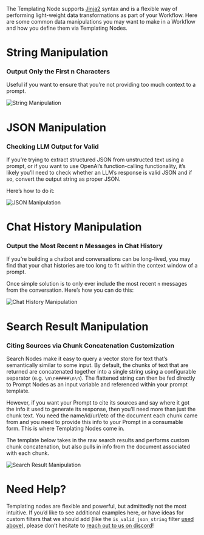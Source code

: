The Templating Node supports [Jinja2](https://jinja.palletsprojects.com/en/3.1.x/templates/) syntax and is a flexible way of performing light-weight data transformations as part of your Workflow. Here are some common data manipulations you may want to make in a Workflow and how you define them via Templating Nodes.

# String Manipulation

### Output Only the First n Characters

Useful if you want to ensure that you’re not providing too much context to a prompt.

![String Manipulation](https://vellum-ai.notion.site/image/https%3A%2F%2Fs3-us-west-2.amazonaws.com%2Fsecure.notion-static.com%2F31726ad7-4cdb-4a88-bf83-6540efb92c1a%2F2023-08-25_13-57-24.png?table=block&id=454c438f-e20a-424f-96eb-007cb7b64662&spaceId=71c05e3e-272b-4acf-9889-90a304d95d06&width=1770&userId=&cache=v2)


# JSON Manipulation

### Checking LLM Output for Valid

If you’re trying to extract structured JSON from unstructed text using a prompt, or if you want to use OpenAI’s function-calling functionality, it’s likely you’ll need to check whether an LLM’s response is valid JSON and if so, convert the output string as proper JSON.

Here’s how to do it:

![JSON Manipulation](https://vellum-ai.notion.site/image/https%3A%2F%2Fs3-us-west-2.amazonaws.com%2Fsecure.notion-static.com%2Fa5758616-810b-43e0-bd69-3b6d7721940a%2F2023-08-25_18-10-44.png?table=block&id=a4e2edc4-3c36-4407-b1fa-60681c1f9983&spaceId=71c05e3e-272b-4acf-9889-90a304d95d06&width=1770&userId=&cache=v2)


# Chat History Manipulation

### Output the Most Recent n Messages in Chat History

If you’re building a chatbot and conversations can be long-lived, you may find that your chat histories are too long to fit within the context window of a prompt.

Once simple solution is to only ever include the most recent `n` messages from the conversation. Here’s how you can do this:

![Chat History Manipulation](https://vellum-ai.notion.site/image/https%3A%2F%2Fs3-us-west-2.amazonaws.com%2Fsecure.notion-static.com%2F8abac24f-f598-4016-abdc-f87baf354da8%2F2023-08-25_18-27-15.png?table=block&id=d8e81e3d-9ae1-4ceb-b6df-87fcf193aa2e&spaceId=71c05e3e-272b-4acf-9889-90a304d95d06&width=1770&userId=&cache=v2)


# Search Result Manipulation

### Citing Sources via Chunk Concatenation Customization

Search Nodes make it easy to query a vector store for text that’s semantically similar to some input. By default, the chunks of text that are returned are concatenated together into a single string using a configurable separator (e.g. `\n\n#####\n\n`). The flattened string can then be fed directly to Prompt Nodes as an input variable and referenced within your prompt template.

However, if you want your Prompt to cite its sources and say where it got the info it used to generate its response, then you’ll need more than just the chunk text. You need the name/id/url/etc of the document each chunk came from and you need to provide this info to your Prompt in a consumable form. This is where Templating Nodes come in.

The template below takes in the raw search results and performs custom chunk concatenation, but also pulls in info from the document associated with each chunk.

![Search Result Manipulation](https://vellum-ai.notion.site/image/https%3A%2F%2Fs3-us-west-2.amazonaws.com%2Fsecure.notion-static.com%2F8c68490d-c1c3-4c9e-bb52-8b64d1294257%2F2023-08-30_20-15-38.png?table=block&id=6ce6571f-8479-4748-b1ed-58d28a3e34ad&spaceId=71c05e3e-272b-4acf-9889-90a304d95d06&width=1770&userId=&cache=v2)


# Need Help?

Templating nodes are flexible and powerful, but admittedly not the most intuitive. If you’d like to see additional examples here, or have ideas for custom filters that we should add (like the `is_valid_json_string` filter [used above](/help-center/workflows/common-data-transforms#checking-llm-output-for-valid)), please don’t hesitate to [reach out to us on discord](https://discord.gg/6NqSBUxF78)!